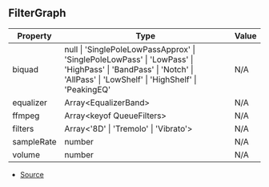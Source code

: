 ## FilterGraph

| Property | Type | Value |
| ----------- | ----------- | ----------- |
| biquad | null \| 'SinglePoleLowPassApprox' \| 'SinglePoleLowPass' \| 'LowPass' \| 'HighPass' \| 'BandPass' \| 'Notch' \| 'AllPass' \| 'LowShelf' \| 'HighShelf' \| 'PeakingEQ' | N/A |
| equalizer | Array\<EqualizerBand> | N/A |
| ffmpeg | Array\<keyof QueueFilters> | N/A |
| filters | Array\<'8D' \| 'Tremolo' \| 'Vibrato'> | N/A |
| sampleRate | number | N/A |
| volume | number | N/A |


- [Source](https://github.com/Androz2091/discord-player/blob/e2a9cfc/packages/discord-player/src/manager/GuildQueueAudioFilters.ts#L347)